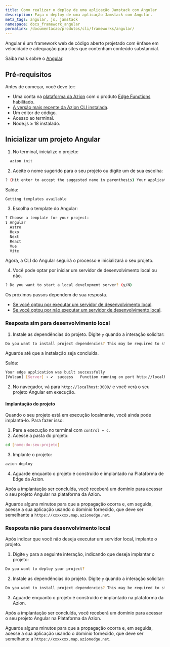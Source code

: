 ```yaml
---
title: Como realizar o deploy de uma aplicação Jamstack com Angular
description: Faça o deploy de uma aplicação Jamstack com Angular.
meta_tags: angular, js, jamstack
namespace: docs_framework_angular
permalink: /documentacao/produtos/cli/frameworks/angular/
---
```


Angular é um framework web de código aberto projetado com ênfase em velocidade e adequação para sites que contenham conteúdo substancial.

Saiba mais sobre o [Angular](https://angular.io/docs).

## Pré-requisitos

Antes de começar, você deve ter:

- Uma conta na [plataforma da Azion](/pt-br/documentacao/produtos/gestao-de-contas/criar-conta/) com o produto [Edge Functions](/pt-br/documentacao/produtos/edge-application/edge-functions/) habilitado.
- [A versão mais recente da Azion CLI instalada](/pt-br/documentacao/produtos/azion-cli/visao-geral/).
- Um editor de código.
- Acesso ao terminal.
- Node.js ≥ 18 instalado.

## Inicializar um projeto Angular

1. No terminal, inicialize o projeto:

```sh 
  azion init
```

2. Aceite o nome sugerido para o seu projeto ou digite um de sua escolha:

```sh 
? (Hit enter to accept the suggested name in parenthesis) Your application's name:  (remarkable_microscope)
```

Saída: 

```sh
Getting templates available
```

3. Escolha o template do Angular: 

```sh 
? Choose a template for your project: 
❯ Angular 
  Astro 
  Hexo 
  Next 
  React 
  Vue 
  Vite 
```

Agora, a CLI do Angular seguirá o processo e inicializará o seu projeto.

4. Você pode optar por iniciar um servidor de desenvolvimento local ou não.

```sh 
? Do you want to start a local development server? (y/N) 
```

Os próximos passos dependem de sua resposta.

- [Se você optou por executar um servidor de desenvolvimento local](#resposta-sim-para-desenvolvimento-local).
- [Se você optou por não executar um servidor de desenvolvimento local](#resposta-não-para-desenvolvimento-local).

### Resposta sim para desenvolvimento local

1. Instale as dependências do projeto. Digite `y` quando a interação solicitar:

```sh 
Do you want to install project dependencies? This may be required to start local development server (y/N)
```

Aguarde até que a instalação seja concluída.

Saída:

```sh
Your edge application was built successfully
[Vulcan] [Server] › ✔  success   Function running on port http://localhost:3000
```

2. No navegador, vá para `http://localhost:3000/` e você verá o seu projeto Angular em execução.

#### Implantação do projeto

Quando o seu projeto está em execução localmente, você ainda pode implantá-lo. Para fazer isso:

1. Pare a execução no terminal com `control + c`. 
2. Acesse a pasta do projeto:

```sh
cd [nome-do-seu-projeto] 
```

3. Implante o projeto: 

```sh
azion deploy
```

4. Aguarde enquanto o projeto é construído e implantado na Plataforma de Edge da Azion.

Após a implantação ser concluída, você receberá um domínio para acessar o seu projeto Angular na plataforma da Azion.

Aguarde alguns minutos para que a propagação ocorra e, em seguida, acesse a sua aplicação usando o domínio fornecido, que deve ser semelhante a `https://xxxxxxx.map.azionedge.net`.

### Resposta não para desenvolvimento local

Após indicar que você não deseja executar um servidor local, implante o projeto.

1. Digite `y` para a seguinte interação, indicando que deseja implantar o projeto:

```sh
Do you want to deploy your project?
```

2. Instale as dependências do projeto. Digite `y` quando a interação solicitar:

```sh 
Do you want to install project dependencies? This may be required to start local development server (y/N)
```

3. Aguarde enquanto o projeto é construído e implantado na plataforma da Azion.

Após a implantação ser concluída, você receberá um domínio para acessar o seu projeto Angular na Plataforma da Azion.

Aguarde alguns minutos para que a propagação ocorra e, em seguida, acesse a sua aplicação usando o domínio fornecido, que deve ser semelhante a `https://xxxxxxx.map.azionedge.net`.